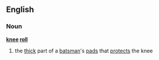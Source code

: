 ==English==
===Noun===
'''[[knee]] [[roll]]'''
#{{cricket}} the [[thick]] part of a [[batsman]]'s [[pad]]s that [[protect]]s the knee